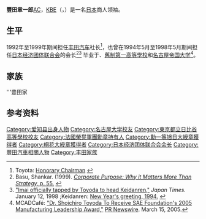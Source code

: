 {{Infobox Person
| name           = 豐田章一郎
| image = Shoichiro Toyoda wins Woodrow Wilson Award.jpg
| image_size     = 300px
| caption        =
| birth_date     = {{Birth date and age|1925|2|17}}
| birth_place    =
| death_date     =
| death_place    =
| education      = [[名古屋大学|名古屋大学]]
| occupation     = 丰田汽车[[社长|社长]]
| title          =
| spouse         =
| parents        =
| children       =
| nationality    = {{JAP}}
| website        =
}}

'''豐田章一郎'''[[澳大利亚勋章|AC]]，[[大英帝国勋章|KBE]]（{{jpn|j=豊田 章一郎|hg=とよだ しょういちろう|rm=Toyoda Shōichirō}}，{{bd|1925年|2月17日|||}}）是一名[[日本|日本]]商人领袖。

==生平==
1992年至1999年期间担任[[丰田汽车|丰田汽车]]社长<ref name="honorary">Toyota: [http://www.toyota.com/about/our_business/operations/manufacturing/alabama/stoyoda.html  Honorary Chairman] {{Wayback|url=http://www.toyota.com/about/our_business/operations/manufacturing/alabama/stoyoda.html |date=20090604184336 }}</ref>，也曾在1994年5月至1998年5月期间担任[[日本经济团体联合会|日本经济团体联合会]]的会长<ref>Basu, Shankar. (1999). [http://books.google.com/books?id=vzqvLf6I5JwC&pg=PA55&dq=Shoichiro+Toyoda&lr=&client=firefox-a&sig=ACfU3U29n8NBga3iLpejS-Rb4DGYFgWz7w  ''Corporate Purpose: Why it Matters More Than Strategy,'' p. 55.] {{Wayback|url=http://books.google.com/books?id=vzqvLf6I5JwC&pg=PA55&dq=Shoichiro+Toyoda&lr=&client=firefox-a&sig=ACfU3U29n8NBga3iLpejS-Rb4DGYFgWz7w |date=20140629230846 }}</ref><ref>[http://search.japantimes.co.jp/cgi-bin/nn19980112a8.html  "Imai officially tapped by Toyoda to head Keidanren,"] {{Wayback|url=http://search.japantimes.co.jp/cgi-bin/nn19980112a8.html |date=20110606155330 }} ''Japan Times.'' January 12, 1998 ;Keidanren: [http://www.keidanren.or.jp/english/journal/jou001.html  New Year's greeting, 1994.] {{Wayback|url=http://www.keidanren.or.jp/english/journal/jou001.html |date=20101226142248 }}</ref> 毕业于{{link-ja|東京都立日比谷高等學校|東京都立日比谷高等学校}}、[[舊制第一高等學校|舊制第一高等學校]]和[[名古屋帝国大学|名古屋帝国大学]]<ref name="sae2005">MCADCafé: [http://www10.mcadcafe.com/nbc/articles/index.php?articleid=171359  "Dr. Shoichiro Toyoda To Receive SAE Foundation's 2005 Manufacturing Leadership Award,"] {{Wayback|url=http://www10.mcadcafe.com/nbc/articles/index.php?articleid=171359 |date=20110714055950 }} [[PR_Newswire|PR Newswire]]. March 15, 2005.</ref>。

== 家族 ==
; '''豊田家
<div style="font-size:80%;">
{{familytree/start}}
{{familytree|border=1| | | | |takah|-|tohis| | | | | | | | | |takah=高橋半助|tohis=寿子}}
{{familytree|border=1| | | | | | | | | |}|-|v|-|tokan| | | | |tokan=[[豐田幹司郎|豐田幹司郎]]}}
{{familytree|border=1| | | | | | | |,|toeij|!| | | | | | | | |toeij=[[豐田英二|豐田英二]]}}
{{familytree|border=1| | | | | | | |!| | | |)|-|totet| | | | |totet=[[豐田鐵郎|豐田鐵郎]]}}
{{familytree|border=1| | | |,|tosas|!|imash|!| | | | | | | | |tosas=豐田佐助|imash=今井真三}}
{{familytree|border=1| | | |!| | | |!| |:| |`|-|toshu| | | | |toshu=[[豐田周平|豐田周平]]}}
{{familytree|border=1| | | |)|tohei|)|imamo| | | | | | | | | |tohei=豐田平吉|imamo=百子}}
{{familytree|border=1| | | |!| |}|-|(| | | | | | | | | | | | }}
{{familytree|border=1| | | |!|tonao|!|gotad| | | | | | | | | |tonao=なを|gotad=後藤正}}
{{familytree|border=1| | | |!| | | |!| |:| | | | | | | | | | }}
{{familytree|border=1| | | |!| | | |)|goshi| | | | | | | | | |goshi=静子}}
{{familytree|border=1|toiki|!| | | |!| | | | | | | | | | | | |toiki=豐田伊吉}}
{{familytree|border=1| |}|-|(| | | |`|toyos|,|-|tokou| | | | |toyos=[[豐田芳年|豐田芳年]]|tokou=豐田幸吉郎}}
{{familytree|border=1|toyei|!| | | | | | | |!| | | | | | | | |toyei=ゑい}}
{{familytree|border=1| | | |!| | | |,|koich|)|-|todai| | | | |koich=[[兒玉一造|兒玉一造]]|todai=豐田大吉郎}}
{{familytree|border=1| | | |!|kotei|(| | | |!| | | | | | | | |kotei=兒玉貞次郎}}
{{familytree|border=1| | | |!| | | |`|toris|)|-|toshi| | | | |toris=[[豐田利三郎|豐田利三郎]]|toshi=豐田信吉郎}}
{{familytree|border=1| | | |!|toasa| | |}|-|(| | | | | | | | |toasa=淺子}}
{{familytree|border=1| | | |!| |}|-|-|toaik|`|-|totei| | | | |toaik=愛子|totei=豐田禎吉郎}}
{{familytree|border=1| | | |`|tosak| | | | | | | | | | | | | |tosak='''豐田佐吉'''}}
{{familytree|border=1| | | | | |:| | | | | |,|-|shmit| | | | |shmit=[[清水滿昭|清水滿昭]]}}
{{familytree|border=1| | | | | |:| | |shyas|(| | | | | | | | |shyas=清水康雄}}
{{familytree|border=1| | | | | |:| | | | | |`|-|toaya|,|totay|toaya=絢子|totay=豐田達也}}
{{familytree|border=1| | | | | |}|-|-|tokii| | | |}|-|(| | | |tokii=[[豐田喜一郎|豐田喜一郎]]}}
{{familytree|border=1| | | | | |:| | | |:| |,|-|totar|`|toyum|totar=[[豐田達郎|豐田達郎]]|toyum=由美子}}
{{familytree|border=1| | | | | |:| | | |:| |!| | | | | | | | }}
{{familytree|border=1| | | | | |:| | | |}|-|(|,|saryo| | | | |saryo=[[齊藤了英|齊藤了英]]}}
{{familytree|border=1| | | | |totam| | |:| |!|!| | | | | | | |totam=たみ}}
{{familytree|border=1| | | | | | | | | |:| |!|`|sashi| | | | |sashi=[[齊藤滋與史|齊藤滋與史]]}}
{{familytree|border=1| | | | | | | |,|tohat|!| | |:| | |fuyas|tohat=二十子|fuyas=古川康中}}
{{familytree|border=1| | | | |iishs|(| | | |)|-|sawak| | |:| |iishs=飯田新七|sawak=和可子}}
{{familytree|border=1| | | | | | | |`|iisht|!| | | | |,|fukei|iisht=飯田新太郎|fukei=啓子}}
{{familytree|border=1| | | | | | | | | | | |!| |nikak|!| | | |nikak=西田赫}}
{{familytree|border=1| | | | | | | | | | | |!| | |}|-|^|ninor|ninor=紀子}}
{{familytree|border=1| | | | | | | | | | | |)|-|niyur| | | | |niyur=百合子}}
{{familytree|border=1| | | | | | | | | | | |!| | | | | |fusus|fusus=[[藤本進|藤本進]]}}
{{familytree|border=1| | | | | | | | | | | |`|-|tosho| | |:| |tosho=[[豐田章一郎|豐田章一郎]]}}
{{familytree|border=1| | | | |mitah|-|mitan| | | |}|-|v|fuats|mitah=三井高寛|mitan=三井高長|fuats=厚子}}
{{familytree|border=1| | | | | | | | | |}|-|-|-|tohir|!| | | |tohir=博子}}
{{familytree|border=1| | | | | | | |,|mioki| | | | | |`|toaki|mioki=興子|toaki=[[豐田章男|豐田章男]]}}
{{familytree|border=1| | | | |mitam|(| | | | | | | | | | |:| |mitam=[[三井八郎右衛門#10代高棟|三井高棟]]}}
{{familytree|border=1| | | | | | | |`|mitak| |,|tamam|-|toyuu|mitak=[[三井八郎右衛門#11代高公|三井高公]]|tamam=田淵守|toyuu=裕子}}
{{familytree|border=1| | | | | | | | | | | | |!| | | | | | | }}
{{familytree|border=1| | | | | | | | | | | | |`|tamin| | | | |tamin=田淵實}}
{{familytree/end}}
</div>

==参考资料==
{{reflist}}

{{日本经济团体联合会会长}}
{{Authority control}}
{{DEFAULTSORT:Toyoda, Shoichiro}}
[[Category:爱知县出身人物|Category:爱知县出身人物]]
[[Category:名古屋大学校友|Category:名古屋大学校友]]
[[Category:東京都立日比谷高等學校校友|Category:東京都立日比谷高等學校校友]]
[[Category:法國榮譽軍團勳章持有人|Category:法國榮譽軍團勳章持有人]]
[[Category:勳一等旭日大綬章獲得者|Category:勳一等旭日大綬章獲得者]]
[[Category:桐花大綬章獲得者|Category:桐花大綬章獲得者]]
[[Category:日本经济团体联合会会长|Category:日本经济团体联合会会长]]
[[Category:豐田汽車相關人物|Category:豐田汽車相關人物]]
[[Category:丰田家族|Category:丰田家族]]